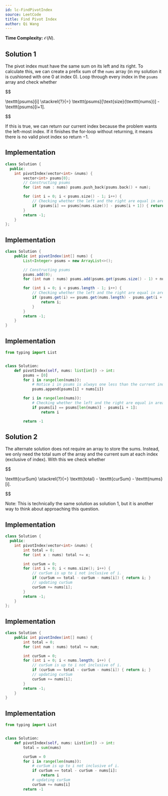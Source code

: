 ```yaml
---
id: lc-FindPivotIndex
source: LeetCode
title: Find Pivot Index
author: Qi Wang
---
```


**Time Complexity:** $\mathcal O(N)$.

## Solution 1

The pivot index must have the same sum on its left and its right. To calculate
this, we can create a prefix sum of the $\texttt{nums}$ array (in my solution it
is cushioned with one $0$ at index $0$). Loop through every index in the
$\texttt{psums}$ array and check whether

$$

\texttt{psums}[i] \stackrel{?}{=} \texttt{psums}[\text{size}(\texttt{nums})] - \texttt{psums}[i+1].


$$

If this is true, we can return our current index because the problem wants the
left-most index. If it finishes the for-loop without returning, it means there
is no valid pivot index so return $-1$.

<LanguageSection>
<CPPSection>

## Implementation

```cpp
class Solution {
  public:
	int pivotIndex(vector<int> &nums) {
		vector<int> psums{0};
		// Constructing psums
		for (int num : nums) psums.push_back(psums.back() + num);

		for (int i = 0; i < psums.size() - 1; i++) {
			// Checking whether the left and the right are equal in area
			if (psums[i] == psums[nums.size()] - psums[i + 1]) { return i; }
		}
		return -1;
	}
};
```

</CPPSection>
<JavaSection>

## Implementation

```java
class Solution {
	public int pivotIndex(int[] nums) {
		List<Integer> psums = new ArrayList<>();

		// Constructing psums
		psums.add(0);
		for (int num : nums) psums.add(psums.get(psums.size() - 1) + num);

		for (int i = 0; i < psums.length - 1; i++) {
			// Checking whether the left and the right are equal in area
			if (psums.get(i) == psums.get(nums.length) - psums.get(i + 1)) {
				return i;
			}
		}
		return -1;
	}
}
```

</JavaSection>
<PySection>

## Implementation

```py
from typing import List


class Solution:
	def pivotIndex(self, nums: list[int]) -> int:
		psums = [0]
		for i in range(len(nums)):
			# Notice i in psums is always one less than the current index
			psums.append(psums[i] + nums[i])

		for i in range(len(nums)):
			# Checking whether the left and the right are equal in area
			if psums[i] == psums[len(nums)] - psums[i + 1]:
				return i

		return -1
```

</PySection>
</LanguageSection>

## Solution 2

The alternate solution does not require an array to store the sums. Instead, we
only need the total sum of the array and the current sum at each index
(exclusive of index). With this we check whether

$$

\texttt{curSum} \stackrel{?}{=} \texttt{total} - \texttt{curSum} - \texttt{nums}[i].


$$

Note: This is technically the same solution as solution 1, but it is another way
to think about approaching this question.

<LanguageSection>
<CPPSection>

## Implementation

```cpp
class Solution {
  public:
	int pivotIndex(vector<int> &nums) {
		int total = 0;
		for (int x : nums) total += x;

		int curSum = 0;
		for (int i = 0; i < nums.size(); i++) {
			// curSum is up to i not inclusive of i.
			if (curSum == total - curSum - nums[i]) { return i; }
			// updating curSum
			curSum += nums[i];
		}
		return -1;
	}
};
```

</CPPSection>

<JavaSection>

## Implementation

```java
class Solution {
	public int pivotIndex(int[] nums) {
		int total = 0;
		for (int num : nums) total += num;

		int curSum = 0;
		for (int i = 0; i < nums.length; i++) {
			// curSum is up to i not inclusive of i.
			if (curSum == total - curSum - nums[i]) { return i; }
			// updating curSum
			curSum += nums[i];
		}
		return -1;
	}
}
```

</JavaSection>

<PySection>

## Implementation

```py
from typing import List


class Solution:
	def pivotIndex(self, nums: List[int]) -> int:
		total = sum(nums)

		curSum = 0
		for i in range(len(nums)):
			# curSum is up to i not inclusive of i.
			if curSum == total - curSum - nums[i]:
				return i
			# updating curSum
			curSum += nums[i]
		return -1
```

</PySection>
</LanguageSection>
